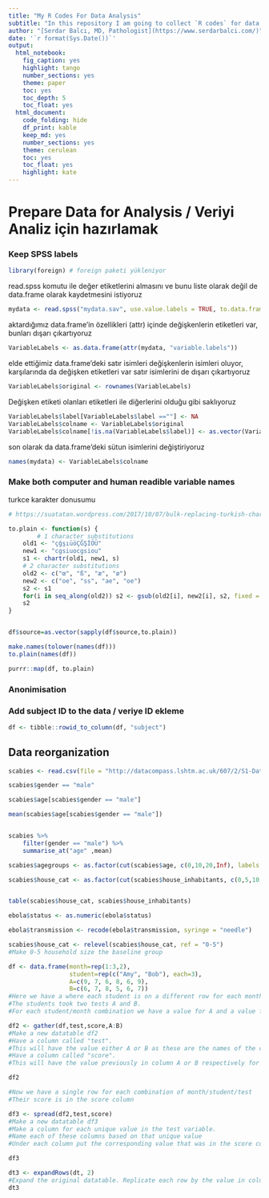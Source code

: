 ```yaml
---
title: "My R Codes For Data Analysis"
subtitle: "In this repository I am going to collect `R codes` for data analysis. Codes are from various resources and I try to give original link as much as possible."
author: "[Serdar Balcı, MD, Pathologist](https://www.serdarbalci.com/)"
date: '`r format(Sys.Date())`'
output: 
  html_notebook: 
    fig_caption: yes
    highlight: tango
    number_sections: yes
    theme: paper
    toc: yes
    toc_depth: 5
    toc_float: yes
  html_document: 
    code_folding: hide
    df_print: kable
    keep_md: yes
    number_sections: yes
    theme: cerulean
    toc: yes
    toc_float: yes
    highlight: kate
---
```



# Prepare Data for Analysis / Veriyi Analiz için hazırlamak

### Keep SPSS labels

```r
library(foreign) # foreign paketi yükleniyor
```

read.spss komutu ile değer etiketlerini almasını ve bunu liste olarak değil de data.frame olarak kaydetmesini istiyoruz

```r
mydata <- read.spss("mydata.sav", use.value.labels = TRUE, to.data.frame = TRUE)
```

aktardığımız data.frame'in özellikleri (attr) içinde değişkenlerin etiketleri var, bunları dışarı çıkartıyoruz

```r
VariableLabels <- as.data.frame(attr(mydata, "variable.labels"))
```


elde ettiğimiz data.frame'deki satır isimleri değişkenlerin isimleri oluyor, karşılarında da değişken etiketleri var
satır isimlerini de dışarı çıkartıyoruz

```r
VariableLabels$original <- rownames(VariableLabels)
```

Değişken etiketi olanları etiketleri ile diğerlerini olduğu gibi saklıyoruz  

```r
VariableLabels$label[VariableLabels$label ==""] <- NA 
VariableLabels$colname <- VariableLabels$original
VariableLabels$colname[!is.na(VariableLabels$label)] <- as.vector(VariableLabels$label[!is.na(VariableLabels$label)])
```

son olarak da data.frame'deki sütun isimlerini değiştiriyoruz

```r
names(mydata) <- VariableLabels$colname
```


### Make both computer and human readible variable names

turkce karakter donusumu

```r
# https://suatatan.wordpress.com/2017/10/07/bulk-replacing-turkish-characters-in-r/

to.plain <- function(s) {
        # 1 character substitutions
    old1 <- "çğşıüöÇĞŞİÖÜ"
    new1 <- "cgsiuocgsiou"
    s1 <- chartr(old1, new1, s)
    # 2 character substitutions
    old2 <- c("œ", "ß", "æ", "ø")
    new2 <- c("oe", "ss", "ae", "oe")
    s2 <- s1
    for(i in seq_along(old2)) s2 <- gsub(old2[i], new2[i], s2, fixed = TRUE)
    s2
}


df$source=as.vector(sapply(df$source,to.plain))

make.names(tolower(names(df)))
to.plain(names(df))

purrr::map(df, to.plain)

```

### Anonimisation

### Add subject ID to the data / veriye ID ekleme

```r
df <- tibble::rowid_to_column(df, "subject")
```





## Data reorganization

```r
scabies <- read.csv(file = "http://datacompass.lshtm.ac.uk/607/2/S1-Dataset_CSV.csv", header = TRUE, sep = ",")

scabies$gender == "male"

scabies$age[scabies$gender == "male"]

mean(scabies$age[scabies$gender == "male"])


scabies %>% 
    filter(gender == "male") %>% 
    summarise_at("age" ,mean) 


```



```r

scabies$agegroups <- as.factor(cut(scabies$age, c(0,10,20,Inf), labels = c("0-10","11-20","21+"), include.lowest = TRUE)) 

scabies$house_cat <- as.factor(cut(scabies$house_inhabitants, c(0,5,10,Inf), labels = c("0-5","6-10","10+"), include.lowest = TRUE))


table(scabies$house_cat, scabies$house_inhabitants)

```

```r
ebola$status <- as.numeric(ebola$status) 

```


```r
ebola$transmission <- recode(ebola$transmission, syringe = "needle")

```

```r
scabies$house_cat <- relevel(scabies$house_cat, ref = "0-5")
#Make 0-5 household size the baseline group
```





```r
df <- data.frame(month=rep(1:3,2),
                 student=rep(c("Amy", "Bob"), each=3),
                 A=c(9, 7, 6, 8, 6, 9),
                 B=c(6, 7, 8, 5, 6, 7))
#Here we have a where each student is on a different row for each month
#The students took two tests A and B. 
#For each student/month combination we have a value for A and a value for B

df2 <- gather(df,test,score,A:B)
#Make a new datatable df2
#Have a column called "test". 
#This will have the value either A or B as these are the names of the columns we specified.
#Have a column called "score". 
#This will have the value previously in column A or B respectively for each row

df2
```


```r
#Now we have a single row for each combination of month/student/test 
#Their score is in the score column

df3 <- spread(df2,test,score)
#Make a new datatable df3
#Make a column for each unique value in the test variable.
#Name each of these columns based on that unique value
#Under each column put the corresponding value that was in the score column

df3
```

```r
dt3 <- expandRows(dt, 2)
#Expand the original datatable. Replicate each row by the value in column 2. 
dt3
```










































<!-- # gerekli paketi yükleme -->
<!-- library(tidyverse) -->
<!-- library(haven) -->
<!-- # dosyayı yükleme -->
<!-- EDT256 <- read_sav("EDT256.sav") -->



<!-- # gerekli sütunları seçme -->
<!-- EDT256 <- EDT256 %>% -->
<!--     select(subject, tanı, starts_with("beck")) -->

<!-- # değişken değerlerini yeniden atama -->
<!-- EDT256$tanı <- as_factor(EDT256$tanı, labels = "values") -->

<!-- # yatay veriyi uzun hale getirme -->
<!-- EDT256_new <- EDT256 %>% -->
<!--     gather(- c("subject","tanı"), key = zaman, value = beck_int_score) -->


<!-- # değişkenleri rakamsal hale getirme -->
<!-- EDT256_new$zaman[which(EDT256_new$zaman == "beck_int_P")] <- 0 -->
<!-- EDT256_new$zaman[which(EDT256_new$zaman == "beck_int_A1")] <- 1 -->
<!-- EDT256_new$zaman[which(EDT256_new$zaman == "beck_int_A2")] <- 2 -->

<!-- # değişken değerlerini atama  -->
<!-- EDT256_new$zaman <- factor(EDT256_new$zaman, levels = c(0,1,2), -->
<!--                            labels = c("Tedavi Öncesi", "T. Sonrası 1. Hafta", -->
<!--                                       "T. Sonrası 2. Hafta")) -->


<!-- # nparLD analizi -->

<!-- # gerekli paketi yükleme -->
<!-- library(nparLD) -->

<!-- # model oluşturma -->
<!-- modelEDT256 <- nparLD(beck_int_score ~ tanı * zaman, data = EDT256_new, -->
<!--                       subject = "subject", -->
<!--                       plot.CI = TRUE, show.covariance = TRUE) -->

<!-- # model sonucunu yazdır -->
<!-- out <- capture.output(modelEDT256) -->
<!-- cat("EDT256 Model", out, file = "EDT256.txt", sep = "\n", append=TRUE) -->

<!-- # model grafiği -->
<!-- plot(modelEDT256) -->

<!-- # plot sonucunu yazdır -->
<!-- out2 <- capture.output(plot(modelEDT256)) -->
<!-- cat("\n","EDT256 Plot", out2, file = "EDT256.txt", sep = "\n", append = TRUE) -->

<!-- # grafiği yazdır -->
<!-- jpeg('modelEDT256.jpeg') -->
<!-- plot(modelEDT256) -->
<!-- dev.off() -->

<!-- # model özeti -->
<!-- summary(modelEDT256) -->

<!-- # model özeti sonucunu yazdır -->
<!-- out3 <- capture.output(modelEDT256) -->
<!-- cat("\n","EDT256 summary", out3, file = "EDT256.txt", sep = "\n", append=TRUE) -->


<!-- # ek olarak boxplot oluşturma -->
<!-- boxplot(beck_int_score ~ tanı * zaman, data = EDT256_new, -->
<!--         names = FALSE,col = c("grey",2),lwd = 2) -->
<!-- axis(1,at = 1.5,labels = "Tedavi Öncesi",font = 2,cex = 3) -->
<!-- axis(1,at = 3.5,labels = "T. Sonrası 1. Hafta",font = 2,cex = 3) -->
<!-- axis(1,at = 5.5,labels = "T. Sonrası 2. Hafta",font = 2,cex = 3) -->
<!-- legend(5,35,c("Tanı 1","Tanı 2"), -->
<!--        lwd = c(2,2), -->
<!--        col = c("grey",2),cex = 0.7) -->

<!-- # boxplot yazdır -->
<!-- jpeg('boxplotEDT256.jpeg') -->
<!-- boxplot(beck_int_score ~ tanı * zaman, data = EDT256_new, -->
<!--         names = FALSE,col = c("grey",2),lwd = 2) -->
<!-- axis(1,at = 1.5,labels = "Tedavi Öncesi",font = 2,cex = 3) -->
<!-- axis(1,at = 3.5,labels = "T. Sonrası 1. Hafta",font = 2,cex = 3) -->
<!-- axis(1,at = 5.5,labels = "T. Sonrası 2. Hafta",font = 2,cex = 3) -->
<!-- legend(5,35,c("Tanı 1","Tanı 2"), -->
<!--        lwd = c(2,2), -->
<!--        col = c("grey",2),cex = 0.7) -->
<!-- dev.off() -->









